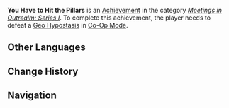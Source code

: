 {{Achievement Infobox
|title        = 
|id           = 86009
|order id     = 9009
|category     = Meetings in Outrealm: Series I
|description  = Defeat a [[Geo Hypostasis]] in [[Co-Op Mode]].
|requirements = 
|primogems    = 10
|tracking     = 
|topic        = Geo Hypostasis; Co-Op Mode
}}
'''You Have to Hit the Pillars''' is an [[Achievement]] in the category ''[[Meetings in Outrealm: Series I]]''. To complete this achievement, the player needs to defeat a [[Geo Hypostasis]] in [[Co-Op Mode]].
<!--
==Trivia==

==Video Guides==
{{EVT
|video1   = 
|caption1 = 
}}
-->
==Other Languages==
{{Other Languages|default_hidden=1
|en      = You Have to Hit the Pillars
|zhs     = 「原来那个柱子能打啊」
|zhs_rm  = "Yuánlái Nàgè Zhù Zǐ Néng Dǎ A"
|zht     = 「原來那個柱子能打啊」
|zht_rm  = "Yuánlái Nàgè Zhù Zǐ Néng Dǎ A"
|ja      = 「あの柱は攻撃できるんだ」
|ja_rm   = "A no Hashira wa Kougeki Dekiru Nda
|ko      = 「저 기둥 부술 수 있었다니!」
|ko_rm   = 
|es      = “Tienes que golpear a los pilares”
|fr      = Viser les piliers
|ru      = Оказывается, можно бить эти колонны.
|th      = "ตีเสานั่นสิ"
|th_rm   = "Ti Sao Nan Si!"
|vi      = "Hoá ra có thể phá cái cột đó à"
|de      = „Ach, man kann die Säulen schlagen!“
|id      = Ternyata Pilarnya Bisa Dipukul
|pt      = Golpeie os Pilares
}}

==Change History==
{{Change History|1.0}}
<!--
==References==
{{Reflist}}
-->
==Navigation==
{{Achievement Navbox|Meetings in Outrealm: Series I}}